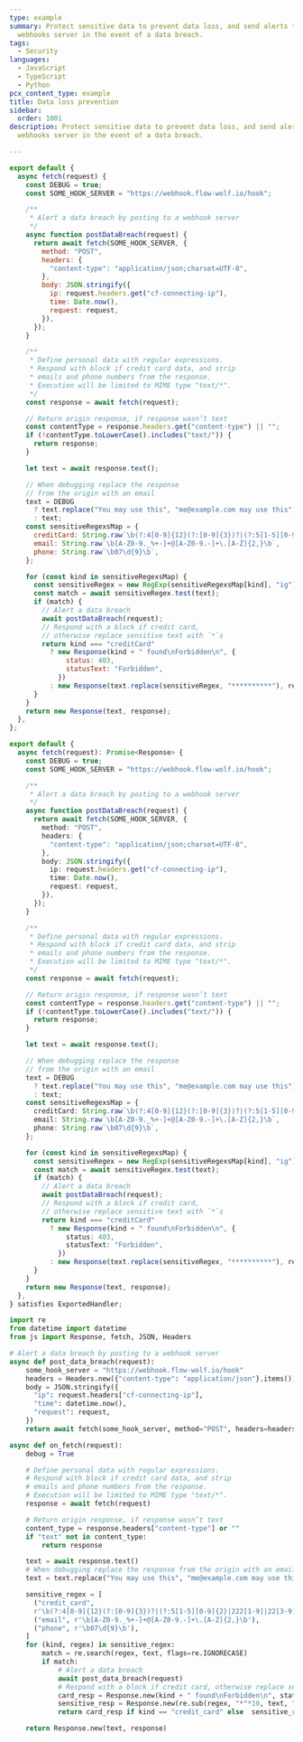 ```yaml
---
type: example
summary: Protect sensitive data to prevent data loss, and send alerts to a
  webhooks server in the event of a data breach.
tags:
  - Security
languages:
  - JavaScript
  - TypeScript
  - Python
pcx_content_type: example
title: Data loss prevention
sidebar:
  order: 1001
description: Protect sensitive data to prevent data loss, and send alerts to a
  webhooks server in the event of a data breach.

---
```



<Tabs> <TabItem label="js">

```js
export default {
  async fetch(request) {
    const DEBUG = true;
    const SOME_HOOK_SERVER = "https://webhook.flow-wolf.io/hook";

    /**
     * Alert a data breach by posting to a webhook server
     */
    async function postDataBreach(request) {
      return await fetch(SOME_HOOK_SERVER, {
        method: "POST",
        headers: {
          "content-type": "application/json;charset=UTF-8",
        },
        body: JSON.stringify({
          ip: request.headers.get("cf-connecting-ip"),
          time: Date.now(),
          request: request,
        }),
      });
    }

    /**
     * Define personal data with regular expressions.
     * Respond with block if credit card data, and strip
     * emails and phone numbers from the response.
     * Execution will be limited to MIME type "text/*".
     */
    const response = await fetch(request);

    // Return origin response, if response wasn’t text
    const contentType = response.headers.get("content-type") || "";
    if (!contentType.toLowerCase().includes("text/")) {
      return response;
    }

    let text = await response.text();

    // When debugging replace the response
    // from the origin with an email
    text = DEBUG
      ? text.replace("You may use this", "me@example.com may use this")
      : text;
    const sensitiveRegexsMap = {
      creditCard: String.raw`\b(?:4[0-9]{12}(?:[0-9]{3})?|(?:5[1-5][0-9]{2}|222[1-9]|22[3-9][0-9]|2[3-6][0-9]{2}|27[01][0-9]|2720)[0-9]{12}|3[47][0-9]{13}|3(?:0[0-5]|[68][0-9])[0-9]{11}|6(?:011|5[0-9]{2})[0-9]{12}|(?:2131|1800|35\d{3})\d{11})\b`,
      email: String.raw`\b[A-Z0-9._%+-]+@[A-Z0-9.-]+\.[A-Z]{2,}\b`,
      phone: String.raw`\b07\d{9}\b`,
    };

    for (const kind in sensitiveRegexsMap) {
      const sensitiveRegex = new RegExp(sensitiveRegexsMap[kind], "ig");
      const match = await sensitiveRegex.test(text);
      if (match) {
        // Alert a data breach
        await postDataBreach(request);
        // Respond with a block if credit card,
        // otherwise replace sensitive text with `*`s
        return kind === "creditCard"
          ? new Response(kind + " found\nForbidden\n", {
              status: 403,
              statusText: "Forbidden",
            })
          : new Response(text.replace(sensitiveRegex, "**********"), response);
      }
    }
    return new Response(text, response);
  },
};
```

</TabItem> <TabItem label="ts">

```ts
export default {
  async fetch(request): Promise<Response> {
    const DEBUG = true;
    const SOME_HOOK_SERVER = "https://webhook.flow-wolf.io/hook";

    /**
     * Alert a data breach by posting to a webhook server
     */
    async function postDataBreach(request) {
      return await fetch(SOME_HOOK_SERVER, {
        method: "POST",
        headers: {
          "content-type": "application/json;charset=UTF-8",
        },
        body: JSON.stringify({
          ip: request.headers.get("cf-connecting-ip"),
          time: Date.now(),
          request: request,
        }),
      });
    }

    /**
     * Define personal data with regular expressions.
     * Respond with block if credit card data, and strip
     * emails and phone numbers from the response.
     * Execution will be limited to MIME type "text/*".
     */
    const response = await fetch(request);

    // Return origin response, if response wasn’t text
    const contentType = response.headers.get("content-type") || "";
    if (!contentType.toLowerCase().includes("text/")) {
      return response;
    }

    let text = await response.text();

    // When debugging replace the response
    // from the origin with an email
    text = DEBUG
      ? text.replace("You may use this", "me@example.com may use this")
      : text;
    const sensitiveRegexsMap = {
      creditCard: String.raw`\b(?:4[0-9]{12}(?:[0-9]{3})?|(?:5[1-5][0-9]{2}|222[1-9]|22[3-9][0-9]|2[3-6][0-9]{2}|27[01][0-9]|2720)[0-9]{12}|3[47][0-9]{13}|3(?:0[0-5]|[68][0-9])[0-9]{11}|6(?:011|5[0-9]{2})[0-9]{12}|(?:2131|1800|35\d{3})\d{11})\b`,
      email: String.raw`\b[A-Z0-9._%+-]+@[A-Z0-9.-]+\.[A-Z]{2,}\b`,
      phone: String.raw`\b07\d{9}\b`,
    };

    for (const kind in sensitiveRegexsMap) {
      const sensitiveRegex = new RegExp(sensitiveRegexsMap[kind], "ig");
      const match = await sensitiveRegex.test(text);
      if (match) {
        // Alert a data breach
        await postDataBreach(request);
        // Respond with a block if credit card,
        // otherwise replace sensitive text with `*`s
        return kind === "creditCard"
          ? new Response(kind + " found\nForbidden\n", {
              status: 403,
              statusText: "Forbidden",
            })
          : new Response(text.replace(sensitiveRegex, "**********"), response);
      }
    }
    return new Response(text, response);
  },
} satisfies ExportedHandler;
```

</TabItem> <TabItem label="py">

```py
import re
from datetime import datetime
from js import Response, fetch, JSON, Headers

# Alert a data breach by posting to a webhook server
async def post_data_breach(request):
    some_hook_server = "https://webhook.flow-wolf.io/hook"
    headers = Headers.new({"content-type": "application/json"}.items())
    body = JSON.stringify({
      "ip": request.headers["cf-connecting-ip"],
      "time": datetime.now(),
      "request": request,
    })
    return await fetch(some_hook_server, method="POST", headers=headers, body=body)

async def on_fetch(request):
    debug = True

    # Define personal data with regular expressions.
    # Respond with block if credit card data, and strip
    # emails and phone numbers from the response.
    # Execution will be limited to MIME type "text/*".
    response = await fetch(request)

    # Return origin response, if response wasn’t text
    content_type = response.headers["content-type"] or ""
    if "text" not in content_type:
        return response

    text = await response.text()
    # When debugging replace the response from the origin with an email
    text = text.replace("You may use this", "me@example.com may use this") if debug else text

    sensitive_regex = [
      ("credit_card",
      r'\b(?:4[0-9]{12}(?:[0-9]{3})?|(?:5[1-5][0-9]{2}|222[1-9]|22[3-9][0-9]|2[3-6][0-9]{2}|27[01][0-9]|2720)[0-9]{12}|3[47][0-9]{13}|3(?:0[0-5]|[68][0-9])[0-9]{11}|6(?:011|5[0-9]{2})[0-9]{12}|(?:2131|1800|35\d{3})\d{11})\b'),
      ("email", r'\b[A-Z0-9._%+-]+@[A-Z0-9.-]+\.[A-Z]{2,}\b'),
      ("phone", r'\b07\d{9}\b'),
    ]
    for (kind, regex) in sensitive_regex:
        match = re.search(regex, text, flags=re.IGNORECASE)
        if match:
            # Alert a data breach
            await post_data_breach(request)
            # Respond with a block if credit card, otherwise replace sensitive text with `*`s
            card_resp = Response.new(kind + " found\nForbidden\n", status=403,statusText="Forbidden")
            sensitive_resp = Response.new(re.sub(regex, "*"*10, text, flags=re.IGNORECASE), response)
            return card_resp if kind == "credit_card" else  sensitive_resp

    return Response.new(text, response)
```

</TabItem> </Tabs>
